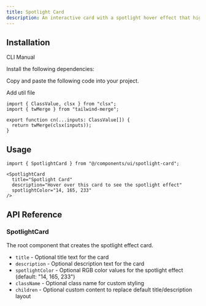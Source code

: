 ```yaml
---
title: Spotlight Card
description: An interactive card with a spotlight hover effect that highlights content and enhances user engagement visually.
---
```


<ComponentPreview
  name="spotlightcard-demo"
  className="[&_.preview>[data-orientation=vertical]]:sm:max-w-[70%]"
  description="An interactive card component with spotlight hover effect"
/>

## Installation

<Tabs defaultValue="cli" className="w-full">
  <TabsList>
    <TabsTrigger value="cli">CLI</TabsTrigger>
    <TabsTrigger value="manual">Manual</TabsTrigger>
  </TabsList>
  <TabsContent value="cli">
    <PkgOptions name="spotlightcard" />
  </TabsContent>
  <TabsContent value="manual">
    <Steps>

<Step>Install the following dependencies:</Step>
<DepsOptions name="framer-motion" />

<Step>Copy and paste the following code into your project.</Step>
<ComponentSource name="spotlightcard" />

<Step>Add util file</Step>

```tsx
import { ClassValue, clsx } from "clsx";
import { twMerge } from "tailwind-merge";

export function cn(...inputs: ClassValue[]) {
  return twMerge(clsx(inputs));
}
```

</Steps>
  </TabsContent>
</Tabs>

## Usage

```tsx
import { SpotlightCard } from "@/components/ui/spotlight-card";
```

```tsx
<SpotlightCard
  title="Spotlight Card"
  description="Hover over this card to see the spotlight effect"
  spotlightColor="14, 165, 233"
/>
```

## API Reference

### SpotlightCard

The root component that creates the spotlight effect card.

- `title` - Optional title text for the card
- `description` - Optional description text for the card
- `spotlightColor` - Optional RGB color values for the spotlight effect (default: "14, 165, 233")
- `className` - Optional class name for custom styling
- `children` - Optional custom content to replace default title/description layout
